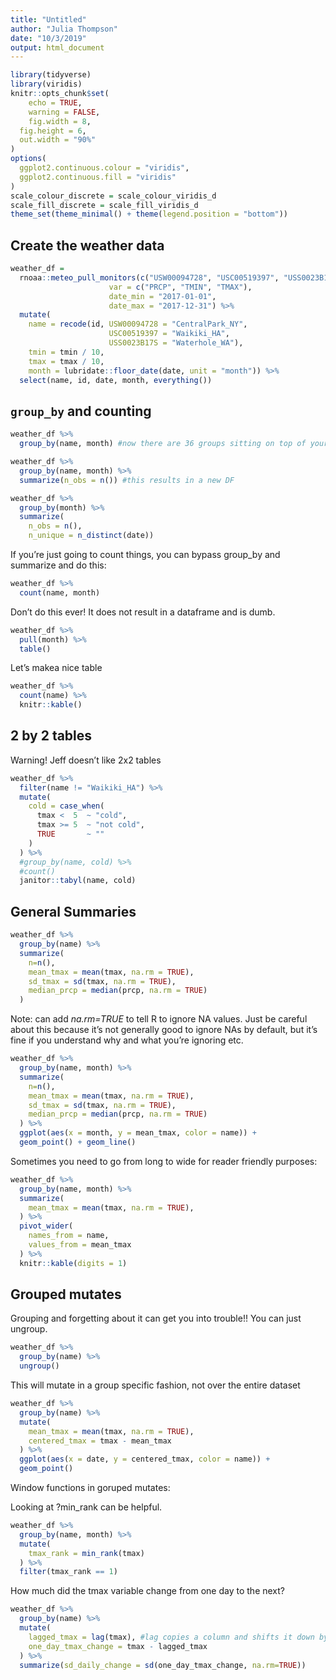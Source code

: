 ```yaml
---
title: "Untitled"
author: "Julia Thompson"
date: "10/3/2019"
output: html_document
---
```


```r
library(tidyverse)
library(viridis)
knitr::opts_chunk$set(
	echo = TRUE,
	warning = FALSE,
	fig.width = 8, 
  fig.height = 6,
  out.width = "90%"
)
options(
  ggplot2.continuous.colour = "viridis",
  ggplot2.continuous.fill = "viridis"
)
scale_colour_discrete = scale_colour_viridis_d
scale_fill_discrete = scale_fill_viridis_d
theme_set(theme_minimal() + theme(legend.position = "bottom"))
```

## Create the weather data

```r
weather_df = 
  rnoaa::meteo_pull_monitors(c("USW00094728", "USC00519397", "USS0023B17S"),
                      var = c("PRCP", "TMIN", "TMAX"), 
                      date_min = "2017-01-01",
                      date_max = "2017-12-31") %>%
  mutate(
    name = recode(id, USW00094728 = "CentralPark_NY", 
                      USC00519397 = "Waikiki_HA",
                      USS0023B17S = "Waterhole_WA"),
    tmin = tmin / 10,
    tmax = tmax / 10,
    month = lubridate::floor_date(date, unit = "month")) %>%
  select(name, id, date, month, everything())
```

## `group_by` and counting

```r
weather_df %>% 
  group_by(name, month) #now there are 36 groups sitting on top of your data set
```

```r
weather_df %>% 
  group_by(name, month) %>% 
  summarize(n_obs = n()) #this results in a new DF
```

```r
weather_df %>% 
  group_by(month) %>% 
  summarize(
    n_obs = n(),
    n_unique = n_distinct(date))
```

If you're just going to count things, you can bypass group_by and summarize and do this:

```r
weather_df %>% 
  count(name, month) 
```

Don't do this ever! It does not result in a dataframe and is dumb.

```r
weather_df %>%
  pull(month) %>% 
  table()
```

Let's makea nice table

```r
weather_df %>% 
  count(name) %>% 
  knitr::kable()
```

## 2 by 2 tables

Warning! Jeff doesn't like 2x2 tables

```r
weather_df %>% 
  filter(name != "Waikiki_HA") %>% 
  mutate(
    cold = case_when(
      tmax <  5  ~ "cold",
      tmax >= 5  ~ "not cold",
      TRUE       ~ ""
    )
  ) %>% 
  #group_by(name, cold) %>% 
  #count()
  janitor::tabyl(name, cold)
```

## General Summaries

```r
weather_df %>% 
  group_by(name) %>% 
  summarize(
    n=n(),
    mean_tmax = mean(tmax, na.rm = TRUE),
    sd_tmax = sd(tmax, na.rm = TRUE),
    median_prcp = median(prcp, na.rm = TRUE)
  )
```

Note: can add _na.rm=TRUE_ to tell R to ignore NA values. Just be careful about this because it's not generally good to ignore NAs by default, but it's fine if you understand why and what you're ignoring etc.

```r
weather_df %>% 
  group_by(name, month) %>% 
  summarize(
    n=n(),
    mean_tmax = mean(tmax, na.rm = TRUE),
    sd_tmax = sd(tmax, na.rm = TRUE),
    median_prcp = median(prcp, na.rm = TRUE)
  ) %>% 
  ggplot(aes(x = month, y = mean_tmax, color = name)) +
  geom_point() + geom_line()
```

Sometimes you need to go from long to wide for reader friendly purposes:

```r
weather_df %>% 
  group_by(name, month) %>% 
  summarize(
    mean_tmax = mean(tmax, na.rm = TRUE),
  ) %>% 
  pivot_wider(
    names_from = name,
    values_from = mean_tmax
  ) %>% 
  knitr::kable(digits = 1)
```

## Grouped mutates

Grouping and forgetting about it can get you into trouble!! You can just ungroup.

```r
weather_df %>% 
  group_by(name) %>% 
  ungroup()
```

This will mutate in a group specific fashion, not over the entire dataset

```r
weather_df %>% 
  group_by(name) %>% 
  mutate(
    mean_tmax = mean(tmax, na.rm = TRUE),
    centered_tmax = tmax - mean_tmax
  ) %>% 
  ggplot(aes(x = date, y = centered_tmax, color = name)) +
  geom_point()
```

Window functions in goruped mutates:

Looking at ?min_rank can be helpful.

```r
weather_df %>% 
  group_by(name, month) %>% 
  mutate(
    tmax_rank = min_rank(tmax)
  ) %>% 
  filter(tmax_rank == 1)
```

How much did the tmax variable change from one day to the next?

```r
weather_df %>% 
  group_by(name) %>% 
  mutate(
    lagged_tmax = lag(tmax), #lag copies a column and shifts it down by one essentially
    one_day_tmax_change = tmax - lagged_tmax
  ) %>% 
  summarize(sd_daily_change = sd(one_day_tmax_change, na.rm=TRUE))
```

